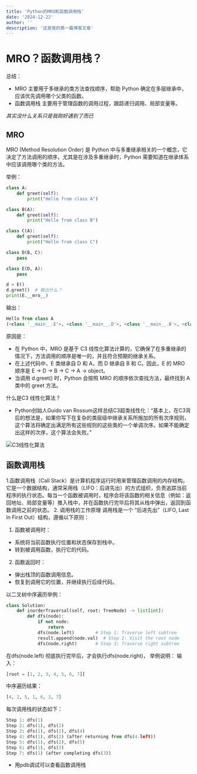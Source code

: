 ```yaml
---
title: 'Python的MRO和函数调用栈'
date: '2024-12-22'
author: ''
description: '这是我的第一篇博客文章'
---
```


# MRO？函数调用栈？

总结：
- MRO 主要用于多继承的类方法查找顺序，帮助 Python 确定在多层继承中，应该优先调用哪个父类的函数。
- 函数调用栈 主要用于管理函数的调用过程，跟踪递归调用、局部变量等。

*其实没什么关系只是我刚好遇到了而已*

## MRO

MRO (Method Resolution Order) 是 Python 中与多重继承相关的一个概念，它决定了方法调用的顺序，尤其是在涉及多重继承时，Python 需要知道在继承体系中应该调用哪个类的方法。

举例：

```python
class A:
    def greet(self):
        print("Hello from class A")

class B(A):
    def greet(self):
        print("Hello from class B")

class C(A):
    def greet(self):
        print("Hello from class C")

class D(B, C):
    pass

class E(D, A):
    pass

d = E()
d.greet()  # 输出什么？
print(E.__mro__)
```

输出：

```python
Hello from class A
(<class '__main__.E'>, <class '__main__.D'>, <class '__main__.B'>, <class '__main__.C'>, <class '__main__.A'>, <class 'object'>)
```

原因是：
- 在 Python 中，MRO 是基于 C3 线性化算法计算的，它确保了在多重继承的情况下，方法调用的顺序是唯一的，并且符合预期的继承关系。
- 在上述代码中，E 类继承自 D 和 A，而 D 继承自 B 和 C。因此，E 的 MRO 顺序是 E -> D -> B -> C -> A -> object。
- 当调用 d.greet() 时，Python 会按照 MRO 的顺序依次查找方法，最终找到 A 类中的 greet 方法。

 什么是C3 线性化算法？

- Python创始人Guido van Rossum这样总结C3超类线性化：“基本上，在C3背后的想法是，如果你写下在复杂的类层级中继承关系所施加的所有次序规则，这个算法将确定出满足所有这些规则的这些类的一个单调次序。如果不能确定出这样的次序，这个算法会失败。”

![C3线性化算法](/images/Screenshot_2024-12-22_at_19.33.32.png)

## **函数调用栈**

1.函数调用栈（Call Stack）是计算机程序运行时用来管理函数调用的内存结构。它是一个数据结构，通常采用栈（LIFO：后进先出）的方式组织，负责追踪当前程序的执行状态。每当一个函数被调用时，程序会将该函数的相关信息（例如：返回地址、局部变量等）推入栈中，并在函数执行完毕后将其从栈中弹出，返回到函数调用之前的状态。
2. 调用栈的工作原理
调用栈是一个 “后进先出”（LIFO, Last In First Out）结构，遵循以下原则：
1.	函数被调用时：
-   系统将当前函数执行位置和状态保存到栈中。
-   转到被调用函数，执行它的代码。
2.	函数返回时：
-   弹出栈顶的函数调用信息。
-   恢复到调用它的位置，并继续执行后续代码。

以二叉树中序遍历举例：

```python
class Solution:
    def inorderTraversal(self, root: TreeNode) -> list[int]:
        def dfs(node):
            if not node:
                return
            dfs(node.left)        # Step 1: Traverse left subtree
            result.append(node.val)  # Step 2: Visit the root node
            dfs(node.right)       # Step 3: Traverse right subtree

```

在dfs(node.left) 彻底执行完毕后，才会执行dfs(node.right)，
举例说明：
输入：
```python
[root = [1, 2, 3, 4, 5, 6, 7]]
```
中序遍历结果：
```python
[4, 2, 5, 1, 6, 3, 7]
```
每次调用栈的状态如下：
```python
Step 1: dfs(1)
Step 2: dfs(1), dfs(2)
Step 3: dfs(1), dfs(2), dfs(4)
Step 4: dfs(1), dfs(2) (after returning from dfs(4.left))
Step 5: dfs(1), dfs(2), dfs(5)
Step 6: dfs(1), dfs(3)
Step 7: dfs(1) (after completing dfs(3))
```


- 用pdb调试可以查看函数调用栈



